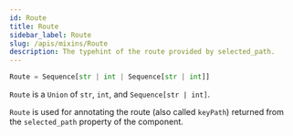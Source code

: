 ```yaml
---
id: Route
title: Route
sidebar_label: Route
slug: /apis/mixins/Route
description: The typehint of the route provided by selected_path.
---
```



<APITopBar type="type" source="mixins.Route" />

```python
Route = Sequence[str | int | Sequence[str | int]]
```

`Route` is a `Union` of `str`, `int`, and `Sequence[str | int]`.

`Route` is used for annotating the route (also called `keyPath`) returned from the
`selected_path` property of the component.
